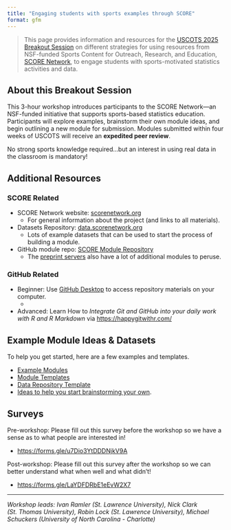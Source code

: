 ```yaml
---
title: "Engaging students with sports examples through SCORE"
format: gfm
---
```


> This page provides information and resources for the [USCOTS 2025 Breakout Session](https://www.causeweb.org/cause/uscots/uscots25/program/breakouts/4C){target="_blank"} on different strategies for using resources from NSF-funded Sports Content for Outreach, Research, and Education, [SCORE Network](https://scorenetwork.org){target="_blank"}, to engage students with sports-motivated statistics activities and data.

## About this Breakout Session

This 3-hour workshop introduces participants to the SCORE Network—an NSF-funded initiative that supports sports-based statistics education. Participants will explore examples, brainstorm their own module ideas, and begin outlining a new module for submission. Modules submitted within four weeks of USCOTS will receive an **expedited peer review**.

No strong sports knowledge required...but an interest in using real data in the classroom is mandatory!

## Additional  Resources

### SCORE Related

- SCORE Network website: [scorenetwork.org](https://scorenetwork.org){target="_blank"}  
  + For general information about the project (and links to all materials).
- Datasets Repository: [data.scorenetwork.org](https://data.scorenetwork.org){target="_blank"}  
  + Lots of example datasets that can be used to start the process of building a module.
- GitHub module repo: [SCORE Module Repository](https://modules.scorenetwork.org/){target="_blank"}
  + The [preprint servers](https://modules.scorenetwork.org/preprints.html){target="_blank"} also have a lot of additional modules to peruse.

### GitHub Related

- Beginner: Use [GitHub Desktop](https://github.com/apps/desktop){target="_blank"} to access repository materials on your computer.
  + 
- Advanced: Learn How to _Integrate Git and GitHub into your daily work with R and R Markdown_ via [https://happygitwithr.com/](https://happygitwithr.com/){target="_blank"}





## Example Module Ideas & Datasets

To help you get started, here are a few examples and templates.

+ [Example Modules](https://github.com/iramler/score_uscots_2025_workshop/tree/main/module_examples){target="_blank"}
+ [Module Templates](module_templates/)
+ [Data Repository Template](module_templates/_dataset-template.qmd)
+ [Ideas to help you start brainstorming your own](https://iramler.github.io/score_uscots_2025_workshop/module_ideas.html){target="_blank"}.


## Surveys

Pre-workshop: Please fill out this survey before the workshop so we have a sense as to what people are interested in!

- [https://forms.gle/u7Dio3YtDDDNjkV9A](https://forms.gle/u7Dio3YtDDDNjkV9A){target="_blank"}

Post-workshop: Please fill out this survey after the workshop so we can better understand what when well and what didn't!

- [https://forms.gle/LaYDFDRbE1eEvW2X7](https://forms.gle/LaYDFDRbE1eEvW2X7){target="_blank"}

---
*Workshop leads: Ivan Ramler (St. Lawrence University), Nick Clark (St. Thomas University), Robin Lock (St. Lawrence University), Michael Schuckers (University of North Carolina - Charlotte)*
